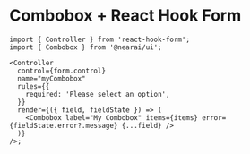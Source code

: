 

<Meta of={Stories} name="React Hook Form" />

# Combobox + React Hook Form

```tsx
import { Controller } from 'react-hook-form';
import { Combobox } from '@nearai/ui';

<Controller
  control={form.control}
  name="myCombobox"
  rules={{
    required: 'Please select an option',
  }}
  render={({ field, fieldState }) => (
    <Combobox label="My Combobox" items={items} error={fieldState.error?.message} {...field} />
  )}
/>;
```
